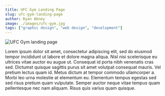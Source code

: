 ```yaml
---
title: UFC Gym Landing Page
slug: ufc-gym-landing-page
author: Ryan Abney
image: ./images/ufc-gym.jpg
tags: ["graphic design", "web design", "development"]
---
```


![UFC Gym landing page](./images/ufc-gym.jpg)

Lorem ipsum dolor sit amet, consectetur adipiscing elit, sed do eiusmod tempor incididunt ut labore et dolore magna aliqua. Nisl nisi scelerisque eu ultrices vitae auctor eu augue ut. Consequat id porta nibh venenatis cras sed. Dictumst quisque sagittis purus sit amet volutpat consequat mauris. Vel pretium lectus quam id. Metus dictum at tempor commodo ullamcorper a. Morbi leo urna molestie at elementum eu. Elementum tempus egestas sed sed risus pretium quam vulputate. Semper auctor neque vitae tempus quam pellentesque nec nam aliquam. Risus quis varius quam quisque.
